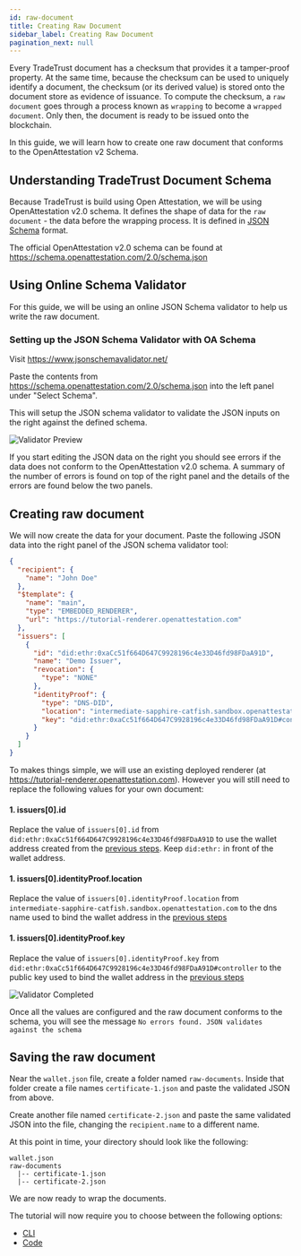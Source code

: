 ```yaml
---
id: raw-document
title: Creating Raw Document
sidebar_label: Creating Raw Document
pagination_next: null
---
```



<Flow />

Every TradeTrust document has a checksum that provides it a tamper-proof property. At the same time, because the checksum can be used to uniquely identify a document, the checksum (or its derived value) is stored onto the document store as evidence of issuance. To compute the checksum, a `raw document` goes through a process known as `wrapping` to become a `wrapped document`. Only then, the document is ready to be issued onto the blockchain.

In this guide, we will learn how to create one raw document that conforms to the OpenAttestation v2 Schema.

## Understanding TradeTrust Document Schema

Because TradeTrust is build using Open Attestation, we will be using OpenAttestation v2.0 schema. It defines the shape of data for the `raw document` - the data before the wrapping process. It is defined in [JSON Schema](https://json-schema.org/) format.

The official OpenAttestation v2.0 schema can be found at https://schema.openattestation.com/2.0/schema.json

## Using Online Schema Validator

For this guide, we will be using an online JSON Schema validator to help us write the raw document.

### Setting up the JSON Schema Validator with OA Schema

Visit https://www.jsonschemavalidator.net/

Paste the contents from https://schema.openattestation.com/2.0/schema.json into the left panel under "Select Schema".

This will setup the JSON schema validator to validate the JSON inputs on the right against the defined schema.

![Validator Preview](/docs/tutorial/verifiable-documents/ethereum/document-data/validator-preview.png)

If you start editing the JSON data on the right you should see errors if the data does not conform to the OpenAttestation v2.0 schema. A summary of the number of errors is found on top of the right panel and the details of the errors are found below the two panels.

## Creating raw document

We will now create the data for your document. Paste the following JSON data into the right panel of the JSON schema validator tool:

```json
{
  "recipient": {
    "name": "John Doe"
  },
  "$template": {
    "name": "main",
    "type": "EMBEDDED_RENDERER",
    "url": "https://tutorial-renderer.openattestation.com"
  },
  "issuers": [
    {
      "id": "did:ethr:0xaCc51f664D647C9928196c4e33D46fd98FDaA91D",
      "name": "Demo Issuer",
      "revocation": {
        "type": "NONE"
      },
      "identityProof": {
        "type": "DNS-DID",
        "location": "intermediate-sapphire-catfish.sandbox.openattestation.com",
        "key": "did:ethr:0xaCc51f664D647C9928196c4e33D46fd98FDaA91D#controller"
      }
    }
  ]
}
```

To makes things simple, we will use an existing deployed renderer (at https://tutorial-renderer.openattestation.com). However you will still need to replace the following values for your own document:

#### 1. issuers[0].id

Replace the value of `issuers[0].id` from `did:ethr:0xaCc51f664D647C9928196c4e33D46fd98FDaA91D` to use the wallet address created from the [previous steps](/docs/tutorial/verifiable-documents/create). Keep `did:ethr:` in front of the wallet address.

#### 1. issuers[0].identityProof.location

Replace the value of `issuers[0].identityProof.location` from `intermediate-sapphire-catfish.sandbox.openattestation.com` to the dns name used to bind the wallet address in the [previous steps](/docs/tutorial/verifiable-documents/dns)

#### 1. issuers[0].identityProof.key

Replace the value of `issuers[0].identityProof.key` from `did:ethr:0xaCc51f664D647C9928196c4e33D46fd98FDaA91D#controller` to the public key used to bind the wallet address in the [previous steps](/docs/tutorial/verifiable-documents/dns)

![Validator Completed](/docs/tutorial/verifiable-documents/ethereum/document-data/validator-completed.png)

Once all the values are configured and the raw document conforms to the schema, you will see the message `No errors found. JSON validates against the schema`

## Saving the raw document

Near the `wallet.json` file, create a folder named `raw-documents`. Inside that folder create a file names `certificate-1.json` and paste the validated JSON from above.

Create another file named `certificate-2.json` and paste the same validated JSON into the file, changing the `recipient.name` to a different name.

At this point in time, your directory should look like the following:

```text
wallet.json
raw-documents
  |-- certificate-1.json
  |-- certificate-2.json
```

We are now ready to wrap the documents.

The tutorial will now require you to choose between the following options:

- [CLI](/docs/tutorial/verifiable-documents/wrapping-document/wrapping-document-cli)
- [Code](/docs/tutorial/verifiable-documents/wrapping-document/wrapping-document-code)

<Flow />
